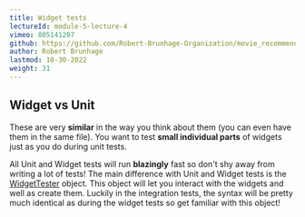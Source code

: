 ```yaml
---
title: Widget tests
lectureId: module-5-lecture-4
vimeo: 805141207
github: https://github.com/Robert-Brunhage-Organization/movie_recommendation_app_course/commits/main
author: Robert Brunhage
lastmod: 10-30-2022
weight: 31
---
```


## Widget vs Unit

These are very **similar** in the way you think about them (you can even have them in the same file). You want to test **small individual parts** of widgets just as you do during unit tests.

  

All Unit and Widget tests will run **blazingly** fast so don't shy away from writing a lot of tests! The main difference with Unit and Widget tests is the [WidgetTester](https://api.flutter.dev/flutter/flutter_test/WidgetTester-class.html) object. This object will let you interact with the widgets and well as create them. Luckily in the integration tests, the syntax will be pretty much identical as during the widget tests so get familiar with this object!
